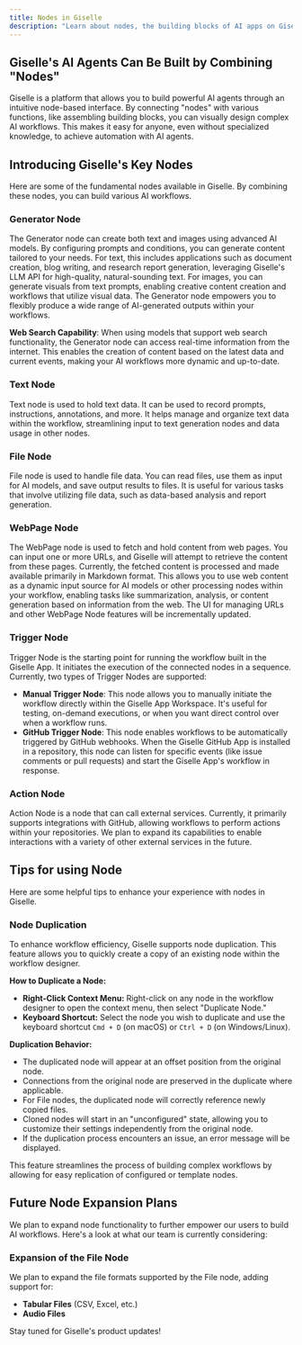 ```yaml
---
title: Nodes in Giselle
description: "Learn about nodes, the building blocks of AI apps on Giselle. Connect nodes with various functions to visually design powerful AI workflows."
---
```


## Giselle's AI Agents Can Be Built by Combining "Nodes"

Giselle is a platform that allows you to build powerful AI agents through an intuitive node-based interface. By connecting "nodes" with various functions, like assembling building blocks, you can visually design complex AI workflows. This makes it easy for anyone, even without specialized knowledge, to achieve automation with AI agents.

## Introducing Giselle's Key Nodes

Here are some of the fundamental nodes available in Giselle. By combining these nodes, you can build various AI workflows.

### Generator Node

The Generator node can create both text and images using advanced AI models. By configuring prompts and conditions, you can generate content tailored to your needs. For text, this includes applications such as document creation, blog writing, and research report generation, leveraging Giselle's LLM API for high-quality, natural-sounding text. For images, you can generate visuals from text prompts, enabling creative content creation and workflows that utilize visual data. The Generator node empowers you to flexibly produce a wide range of AI-generated outputs within your workflows.

**Web Search Capability**: When using models that support web search functionality, the Generator node can access real-time information from the internet. This enables the creation of content based on the latest data and current events, making your AI workflows more dynamic and up-to-date.

### Text Node

Text node is used to hold text data. It can be used to record prompts, instructions, annotations, and more. It helps manage and organize text data within the workflow, streamlining input to text generation nodes and data usage in other nodes.

### File Node

File node is used to handle file data. You can read files, use them as input for AI models, and save output results to files. It is useful for various tasks that involve utilizing file data, such as data-based analysis and report generation.

### WebPage Node

The WebPage node is used to fetch and hold content from web pages. You can input one or more URLs, and Giselle will attempt to retrieve the content from these pages. Currently, the fetched content is processed and made available primarily in Markdown format. This allows you to use web content as a dynamic input source for AI models or other processing nodes within your workflow, enabling tasks like summarization, analysis, or content generation based on information from the web. The UI for managing URLs and other WebPage Node features will be incrementally updated.

### Trigger Node

Trigger Node is the starting point for running the workflow built in the Giselle App. It initiates the execution of the connected nodes in a sequence. Currently, two types of Trigger Nodes are supported:

*   **Manual Trigger Node**: This node allows you to manually initiate the workflow directly within the Giselle App Workspace. It's useful for testing, on-demand executions, or when you want direct control over when a workflow runs.
*   **GitHub Trigger Node**: This node enables workflows to be automatically triggered by GitHub webhooks. When the Giselle GitHub App is installed in a repository, this node can listen for specific events (like issue comments or pull requests) and start the Giselle App's workflow in response.

### Action Node

Action Node is a node that can call external services. Currently, it primarily supports integrations with GitHub, allowing workflows to perform actions within your repositories. We plan to expand its capabilities to enable interactions with a variety of other external services in the future.

## Tips for using Node

Here are some helpful tips to enhance your experience with nodes in Giselle.

### Node Duplication

To enhance workflow efficiency, Giselle supports node duplication. This feature allows you to quickly create a copy of an existing node within the workflow designer.

**How to Duplicate a Node:**

*   **Right-Click Context Menu:** Right-click on any node in the workflow designer to open the context menu, then select "Duplicate Node."
*   **Keyboard Shortcut:** Select the node you wish to duplicate and use the keyboard shortcut `Cmd + D` (on macOS) or `Ctrl + D` (on Windows/Linux).

**Duplication Behavior:**

*   The duplicated node will appear at an offset position from the original node.
*   Connections from the original node are preserved in the duplicate where applicable.
*   For File nodes, the duplicated node will correctly reference newly copied files.
*   Cloned nodes will start in an "unconfigured" state, allowing you to customize their settings independently from the original node.
*   If the duplication process encounters an issue, an error message will be displayed.

This feature streamlines the process of building complex workflows by allowing for easy replication of configured or template nodes.

## Future Node Expansion Plans

We plan to expand node functionality to further empower our users to build AI workflows. Here's a look at what our team is currently considering:

### Expansion of the File Node

We plan to expand the file formats supported by the File node, adding support for:

*   **Tabular Files** (CSV, Excel, etc.)
*   **Audio Files**

Stay tuned for Giselle's product updates!
